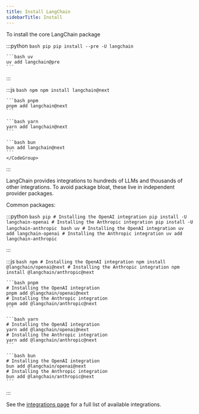 ```yaml
---
title: Install LangChain
sidebarTitle: Install
---
```



<AlphaCallout />

To install the core LangChain package

:::python
<CodeGroup>
    ```bash pip
    pip install --pre -U langchain
    ```

    ```bash uv
    uv add langchain@pre
    ```
</CodeGroup>
:::

:::js
    <CodeGroup>
    ```bash npm
    npm install langchain@next
    ```

    ```bash pnpm
    pnpm add langchain@next
    ```

    ```bash yarn
    yarn add langchain@next
    ```

    ```bash bun
    bun add langchain@next
    ```
    </CodeGroup>
:::

LangChain provides integrations to hundreds of LLMs and thousands of other integrations. To avoid package bloat, these live in independent provider packages.

Common packages:

:::python
<CodeGroup>
    ```bash pip
    # Installing the OpenAI integration
    pip install -U langchain-openai
    # Installing the Anthropic integration
    pip install -U langchain-anthropic
    ```
    ```bash uv
    # Installing the OpenAI integration
    uv add langchain-openai
    # Installing the Anthropic integration
    uv add langchain-anthropic
    ```
</CodeGroup>

:::

:::js
<CodeGroup>
    ```bash npm
    # Installing the OpenAI integration
    npm install @langchain/openai@next
    # Installing the Anthropic integration
    npm install @langchain/anthropic@next
    ```

    ```bash pnpm
    # Installing the OpenAI integration
    pnpm add @langchain/openai@next
    # Installing the Anthropic integration
    pnpm add @langchain/anthropic@next
    ```

    ```bash yarn
    # Installing the OpenAI integration
    yarn add @langchain/openai@next
    # Installing the Anthropic integration
    yarn add @langchain/anthropic@next
    ```

    ```bash bun
    # Installing the OpenAI integration
    bun add @langchain/openai@next
    # Installing the Anthropic integration
    bun add @langchain/anthropic@next
    ```
</CodeGroup>
:::

See the [integrations page](/oss/integrations/providers) for a full list of available integrations.
